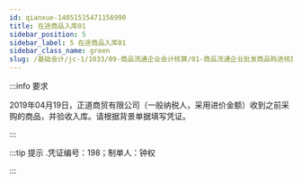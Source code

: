 ---
id: qianxue-14051515471156990
title: 在途商品入库01
sidebar_position: 5
sidebar_label: 5 在途商品入库01
sidebar_class_name: green
slug: /基础会计/jc-1/1033/09-商品流通企业会计核算/01-商品流通企业批发商品购进核算/qianxue-1405151457455681242/qianxue-14051515471156990/在途商品入库01
---

:::info 要求

2019年04月19日，正道商贸有限公司（一般纳税人，采用进价金额）收到之前采购的商品，并验收入库。请根据背景单据填写凭证。

:::

:::tip 提示
  .凭证编号：198；制单人：钟权
:::
